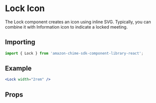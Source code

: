 

<Meta of={LockStories} />

# Lock Icon

The Lock component creates an icon using inline SVG. Typically, you can combine it with Information icon to indicate a locked meeting.

## Importing

```javascript
import { Lock } from 'amazon-chime-sdk-component-library-react';
```

## Example

<ThemeProvider theme={lightTheme}>
  <GlobalStyles />
  <Canvas>
    <Lock width="2rem" />
  </Canvas>
</ThemeProvider>

```jsx
<Lock width="2rem" />
```

## Props

<ArgTypes of={Lock} />
